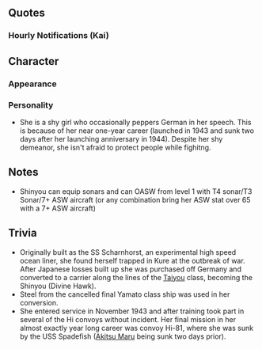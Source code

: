 {{Ship/Header}}
==Quotes==
{{Ship/Quotes
|Introduction = Guten Tag…いえ、こんにちは。<br>私、神鷹って名前…その…航空母艦です。まだ色々と<br>慣れなくてごめんなさい。でも頑張ります。
|Introduction/En = Guten Tag...No, hello. My name is Shinyou...Um...I'm a light aircraft carrier. I have many things to learn, so please forgive me. But I'll do my best.
|Introduction/Note = 

|Introduction/Kai = Guten……いえ、提督。おはようございます。航空母艦、神鷹、ここに。
まだ、全てに慣れているわけじゃなくて……ごめんなさい。
でも、今日も頑張ります。

|Introduction/Kai/En = 
Guten… No, Admiral. Good morning. Light aircraft carrier, Shinyou here. I still haven’t gotten used to everything yet… Please forgive me. But, I’ll do my best today too.

|Introduction/Kai/Note = 

|Introduction/Kai Ni = 提督、おはようございます。航空母艦、神鷹、ここに。少しずつ、艦隊にも慣れてきました。提督や、皆さんのお役に立てるよう、今日も、頑張ります！
|Introduction/Kai Ni/En = Admiral, good morning. Light aircraft carrier, Shinyou here. I’m slowly getting used to the fleet. To become helpful to everyone and the Admiral, I will work hard today too!
|Introduction/Kai Ni/Note = 

|Library = 航空母艦、神鷹です。神戸に避難していたドイツの客船でしたが、
帰国は困難でした。後に日本海軍に譲渡され、空母へと改装されました。
船団航路を護る海上護衛総隊に所属し、対潜掃蕩任務に就きました。
姉たちの敵に一矢報いたかった…けれど…。夜…夜の海は…嫌…怖いです…。

|Library/En = Light aircraft carrier, Shinyou. I was a German ocean liner seeking shelter in Kobe, but it was difficult to go back to the country. After that, I was transferred to the Japanese Navy and converted into an aircraft carrier. I was employed as a convoy escort to protect the naval route for anti-submarine sweeping duties. I wanted to get back at the enemies of my sisters… but… Night… The sea at night is… I don’t like it… It’s scary...
|Library/Note = 

|Secretary 1 = Ja。神鷹、配備に付きます。
|Secretary 1/En = Yes. Shinyou, assigned for deployment.
|Secretary 1/Note = Uses the german word for yes here compared to in her kai form when she gets used to Japan

|Secretary 1/Kai = はい。航空母艦、神鷹。配備に付きます。
|Secretary 1/Kai/En = Yes. Light aircraft carrier, Shinyou. Assigned for deployment.
|Secretary 1/Kai/Note = 

|Secretary 1/Kai Ni = 航空母艦、神鷹。了解しました。
|Secretary 1/Kai Ni/En = Light aircraft carrier, Shinyou. Roger.
|Secretary 1/Kai Ni/Note = 

|Secretary 2 = あの、提督。間違ってません……よね？
|Secretary 2/En = Um, Admiral. I haven’t made a mistake… right?
|Secretary 2/Note = 

|Secretary 2/Kai = あの……、提督。私……お役に立っていますか？
|Secretary 2/Kai/En = Um… Admiral. Have I… been of use?
|Secretary 2/Kai/Note = 

|Secretary 2/Kai Ni = 提督。もっと皆さんを守れるよう、私、頑張ります！
|Secretary 2/Kai Ni/En = Admiral. I will work hard to be able to protect everyone!
|Secretary 2/Kai Ni/Note = 

|Secretary 3 = シャルンホルスト……じゃない、神鷹です。……はい、神の鷹と書いて神鷹。あまりまだ慣れてなくて、ごめんなさい。艦隊に、早く慣れるよう、努めます。
|Secretary 3/En = Scharnhorst… No, it’s Shinyou. ...Yes, Shinyou, written as divine hawk. I still haven’t really gotten used to the fleet yet… I’m sorry. I will endeavour to get used to it quickly.
|Secretary 3/Note = She first said her original name as a German ocean liner, Scharnhorst. Then proceeded to explain the kanji used for her Japanese name.

|Secretary 3/Kai = シャルンホ……いえ、ごめんなさい。航空母艦神鷹です。神の鷹と書いて神鷹。あまりまだ慣れてなくて、ごめんなさい。艦隊に、早く慣れるよう、努めます。
|Secretary 3/Kai/En = Scharnhor- ...No, I’m sorry. It’s light aircraft carrier, Shinyou. Shinyou, written as divine hawk. I still haven’t really gotten used to the fleet yet… I’m sorry. I will endeavour to get used to it quickly.
|Secretary 3/Kai/Note = 

|Secretary 3/Kai Ni = この、シュトゥーカ…この、翼で、皆さんをお守りします。
|Secretary 3/Kai Ni/En = With this Stuka… With these wings, I will protect everyone.
|Secretary 3/Kai Ni/Note = Probably referring to her Ju 87C Kai Ni (w/ KMX), Stukas are the Junkers Ju 87s

|Idle = 神戸は、いい街でした。私は、ずっと動けなくて。……でも、今は、いえ、いつかまた、客船に、きっと！
|Idle/En = Kobe is, a good place. I've been, unable to move for so long...But, right now, no, someday, as a passenger boat again, surely!
|Idle/Note = 

|Secretary Married = あの…神戸牛って…いえ、あたしも食べたことはない…です。あの、重巡さんが好きだって…良いですね…いつか平和になったら…あたしも食べてみたい…です。
|Secretary Married/En = Um...is Kobe Beef...oh, I've never had it... Um, the one heavy cruiser said she liked it...sounds nice...one day when it becomes peaceful...I would like to try it...as well.
|Secretary Married/Note =  Referring to [[Kumano]].

|Wedding = 提督、お呼びでしょうか？あ、あの、あたしは…その…あ…はい！海上護衛総隊…少しずつ戦力が整備されて…え？そうゆうことではなくて…？あの…その箱は…？
|Wedding/En = Did you call, Admiral? Ah, um, I um...ah...yes! The Maritime Escort Division...has been gradually getting...eh? It's not about that...? Um...what is that box...?
|Wedding/Note = 

|Looking At Scores = あの、私、お持ちします。こちらでいいでしょうか？
|Looking At Scores/En = Um, I have brought it. Is this the right one?
|Looking At Scores/Note = 

|Joining A Fleet = 海上護衛総隊、航空母艦、神鷹。出撃致します。
|Joining A Fleet/En = Maritime Escort Squadron, Light aircraft carrier, Shinyou. Sally forth.
|Joining A Fleet/Note = 

|Equipment 1 = あの……キューナナ、カンコウは？
|Equipment 1/En = Um… What’s a… Kyuunana, kankou?
|Equipment 1/Note = Reading out the name for the Type 97 Torpedo Bomber like she doesn’t get it.

|Equipment 1/Kai = 九七艦攻、いい機体です。磨けば、まだ戦えます。
|Equipment 1/Kai/En = The Type 97 Torpedo Bomber, is a good aircraft. If you refine it, it can still fight.
|Equipment 1/Kai/Note = 

|Equipment 2 = あの……ダンケシェーン。
|Equipment 2/En = Um… Danke schön.
|Equipment 2/Note = 

|Equipment 2/Kai = あの……ダンケ。……いえ、ありがとう、ございます。
|Equipment 2/Kai/En = Um… Danke. ...No, thank you, very much.
|Equipment 2/Kai/Note = 

|Equipment 3 = ごめんなさい……。
|Equipment 3/En = I’m sorry….
|Equipment 3/Note = 

|Supply = ダンケ……あ、ありがとう。
|Supply/En = Danke… Ah, thank you.
|Supply/Note = 

|Docking Minor = ニェールソーグー…下がり、ますね…
|Docking Minor/En = Nicht so gut… I will withdraw for now…
|Docking Minor/Note = German for "not so good"

|Docking Major = ご、ごめんなさい。私……なるべく、なるべく早く、直しますから……。
|Docking Major/En = I, I’m sorry. I will… try to, try to recover, quickly….
|Docking Major/Note = 

|Docking Complete = 
|Docking Complete/En = 
|Docking Complete/Note = 

|Construction = 新しいお友達が、あの、その。
|Construction/En = A new friend has, um, that is….
|Construction/Note = 

|Returning From Sortie = 艦隊が、無事港につきました。よかったです。
|Returning From Sortie/En = The fleet has, safely returned to port. That’s a relief.
|Returning From Sortie/Note = 

|Starting A Sortie = 航空母艦、神鷹。対潜掃討に出撃致します。……み、みなさん、どうぞよろしくお願い致します。
|Starting A Sortie/En = Light aircraft carrier, Shinyou. Sortieing for anti-submarine sweep. ...E-everyone, I’m counting on you.
|Starting A Sortie/Note = 

|Battle Start = て、敵ですか！？ ど、どこ！？ 致し方ありません、攻撃隊、発艦始めて下さい。
|Battle Start/En = I-is it an enemy!? W-where!? It cannot be helped, Attack Squadron, please commence takeoff! 
|Battle Start/Note = 

|Attack = 神鷹航空隊、攻撃開始して下さい。
|Attack/En = Shinyou Air Forces, please initiate combat.
|Attack/Note = 

<!-- Air Battle? -->

|Night Battle = 夜は……私、夜は……駄目かも……しれないです……。
|Night Battle/En = The night is… night time might… not be possible… for me….
|Night Battle/Note = 

|Night Attack = 神鷹航空隊、どうか、お願いします……！
|Night Attack/En = Shinyou Air Forces, somehow, please…!
|Night Attack/Note = 

|Night Attack/Kai Ni = 神鷹航空隊、どうか、お願いします……！
|Night Attack/Kai Ni/En = Shinyou Air Forces, somehow, please…!
|Night Attack/Kai Ni/Note = 

|MVP = 私……その、あの。ありがとう、ございます。みなさんのお役に立てて、私、神鷹は、嬉しい、です。よかったぁ……。
|MVP/En = I… That is, um. Thank you, very much. To be able to be of use to everyone, I, Shinyou is, happy. What a relief….
|MVP/Note = 

|Minor Damage 1 = やだ、怖い！
|Minor Damage 1/En = No, I’m scared!
|Minor Damage 1/Note = 

|Minor Damage 2 = いやーっ！魚雷、ですか！？やだー…！
|Minor Damage 2/En = No! Is it, a torpedo!? No way...!
|Minor Damage 2/Note = 

|Major Damage = やぁっ！？ 火災！？ 燃料に引火したら……わあっ！！
|Major Damage/En = Yaa!? Fire!? If the fuel caught fire… Waa!!
|Major Damage/Note = 

|Sunk = 沈む…また…沈むのね…？暗い…海の中…怖い…こ…わ…
|Sunk/En = I'm sinking...I'm sinking...again? It's dark...the sea...I'm scared...I'm sc...a...
|Sunk/Note = 
}}
===Hourly Notifications (Kai)===
{{Ship/Hourly
|Form = Kai
|00JP = 提督、午前０時です。今晩は私が担当致します。
|00EN = It's 12am, Admiral. I'll be of service for you tonight.
|00Note = 
|01JP = マル…ヒトマルマル。異常はありません。
|01EN = 0...100. No problem here.
|01Note = 
|02JP = マルフタマルマル。ふぅ～
|02EN = 0200. Whew.
|02Note = 
|03JP = マルサンマルマル。あの…いえ、なんでも。
|03EN = 0300. Um...oh, it's nothing.
|03Note = 
|04JP = マルヨンマルマル。提督、そろそろ夜が…明けます…良かった…もうすぐ朝…です。
|04EN = 0400. Admiral, the nights about to be over...phew...it's almost morning.
|04Note = 
|05JP = マルゴーマルマル。提督、見てください！朝日が！ほら、明るくなってきて…良かった…
|05EN = 0500. Look, Admiral! The sun's rising! Look, it's becoming brighter...phew...
|05Note = 
|06JP = マルロクマルマル。朝に…なりました！艦隊に総員起こしを掛けます。皆さん、朝です！
|06EN = 0600. It's...morning! I'll go assemble the fleet. It's morning, everyone!
|06Note = 
|07JP = マルナナマルマル。提督、朝食をご用意しました。はい、お料理は好き…です…楽しい。
|07EN = 0700. I've prepared breakfast, Admiral. Yes, I like cooking...it's fun.
|07Note = 
|08JP = マルハチマルマル。コーヒーのおかわり、いかがですか？はい、どうぞ。熱いです…えへぇ、嬉しい…
|08EN = 0800. Would you like some more coffee? Here, it's hot...Ehe, I'm glad...
|08Note = 
|09JP = マルキュウマルマル。昔を思い出して…はい、お料理も給仕も楽しいです。す、すみません。
|09EN = 0900. I was remembering the past... Yes, I enjoy cooking and serving. I-I'm sorry.
|09Note = 
|10JP = ヒトマルマルマル。はい、演習ですね。了解です。対潜掃討部隊を編成します。
|10EN = 1000. Yes, we're doing exercises? Roger that. I'll organize a ASW sweep fleet.
|10Note = 
|11JP = ヒトヒトマルマル。佐渡さん！元気ですね！今日もよろしくお願いします。
|11EN = 1100. Sado-san! Looks like you're doing well! Have a wonderful day.
|11Note = 
|12JP = ヒトフタマルマル。提督、お昼をご用意しました。ソーセージとジャガイモとドイツパンも焼いてみたんです…こちらに。あ、多すぎましたか？
|12EN = 1200. I've prepared lunch, Admiral. I've made sausage, potatoes, and baked from German bread...here. Ah, was this too much?
|12Note = 
|13JP = ヒトサンマルマル。お昼、多すぎましたか？でも、沢山食べていただけて、あたし…幸せ…です。
|13EN = 1300. Was lunch too much for you? Although, you ate all of this...I'm...very happy.
|13Note = 
|14JP = ヒトヨンマルマル。大東さん！今日も元気ですね！はい、あたしも頑張ります。
|14EN = 1400. Daitou-san! Looks like you're doing well today! Yes, I'll do my best as well.
|14Note = 
|15JP = ヒトゴーマルマ…あ！択捉さん！お疲れ様です。はい、あたしも元気にやっています。今は幸せです。
|15EN = 150...ah! Etorofu-san! Good work. Yes, I'm doing well. I'm very happy right now.
|15Note = 
|16JP = ヒトロクマルマル。提督、もうすぐ夕方…もうすぐ…夜です。夜は、嫌…ですね…夜は…
|16EN = 1600. Admiral, it's almost evening...it's almost...night time. I...don't like...the night...
|16Note = 
|17JP = ヒトナナマルマル。夕日が…綺麗だけど、あたしには悲しい色に見えます。寂しい色に…
|17EN = 1700. The sunset...it's beautiful, but the color looks sad to me. A lonely color...
|17Note = 
|18JP = ヒトハチマルマル。日が落ちました…夜…です…あ…夕食の準備しないとです…ね…すみません。
|18EN = 1800. The sun has set...it's night...time...ah...I need to prepare supper...I'm...sorry.
|18Note = 
|19JP = ヒトキュウマルマル。提督、夕食の準備こちらに。大丈夫です！夕食はドイツ式ではなく、客船時代のディナーコースを…ご用意…しました…召し上がって。
|19EN = 1900. Admiral, I've prepared supper. Don't worry! It's not German style, but it's a dinner that I've prepared while I was a passenger ship...please...help yourself.
|19Note = 
|20JP = フタマルマルマル。海は、夜の海…警戒します。
|20EN = 2000. The sea, the night sea... I'll be on the lookout.
|20Note = 
|21JP = フタヒトマルマル。敵潜水艦、警戒しないと…
|21EN = 2100. I'll need to be on the lookout for enemy submarines...
|21Note = 
|22JP = フタフタマルマル。提督…暖かい…ここは…安全ですか？安心してもいいで…はい…
|22EN = 2200. Admiral...warm...this place is safe right? Is it alright to not worry...yes...
|22Note = 
|23JP = フタサンマルマル。提督、danke…あたし…ありがとうございます…あの、落ち着きました…
|23EN = 2300. Thank you, Admiral...I...thank you very much...I'm, alright now...
|23Note = 
}}<!--
===Seasonal Quotes===
{{Ship/SeasonalQuotes}}
-->

==Character==
===Appearance===
===Personality===
*She is a shy girl who occasionally peppers German in her speech. This is because of her near one-year career (launched in 1943 and sunk two days after her launching anniversary in 1944). Despite her shy demeanor, she isn't afraid to protect people while fighitng.

==Notes==
*Shinyou can equip sonars and can OASW from level 1 with T4 sonar/T3 Sonar/7+ ASW aircraft (or any combination bring her ASW stat over 65 with a 7+ ASW aircraft)

==Trivia==
*Originally built as the SS Scharnhorst, an experimental high speed ocean liner, she found herself trapped in Kure at the outbreak of war. After Japanese losses built up she was purchased off Germany and converted to a carrier along the lines of the [[Kasuga Maru|Taiyou]] class, becoming the Shinyou (Divine Hawk).
*Steel from the cancelled final Yamato class ship was used in her conversion.
*She entered service in November 1943 and after training took part in several of the Hi convoys without incident. Her final mission in her almost exactly year long career was convoy Hi-81, where she was sunk by the USS Spadefish ([[Akitsu Maru]] being sunk two days prior).

{{Ship/Footer}}